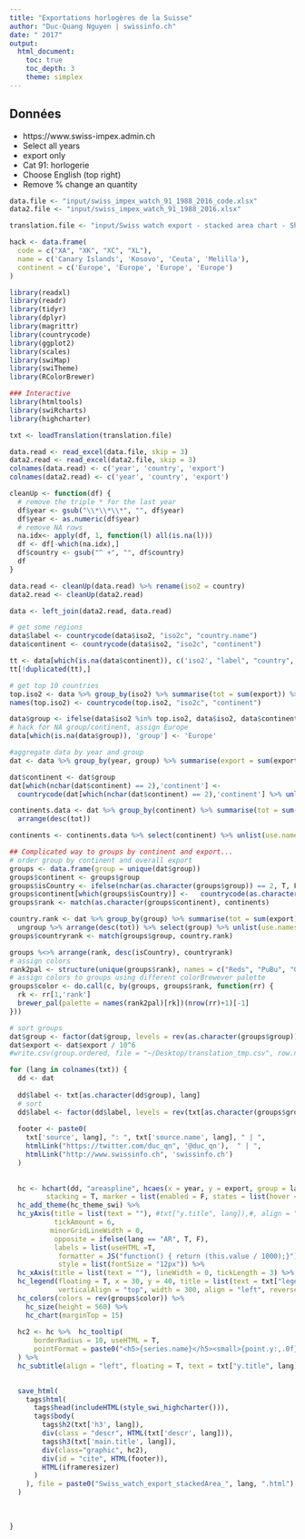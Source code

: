 ```yaml
---
title: "Exportations horlogères de la Suisse"
author: "Duc-Quang Nguyen | swissinfo.ch"
date: " 2017"
output: 
  html_document:
    toc: true
    toc_depth: 3
    theme: simplex
---
```


## Données

* https://www.swiss-impex.admin.ch
* Select all years
* export only
* Cat 91: horlogerie
* Choose English (top right)
* Remove % change an quantity


```r
data.file <- "input/swiss_impex_watch_91_1988_2016_code.xlsx"
data2.file <- "input/swiss_impex_watch_91_1988_2016.xlsx"

translation.file <- "input/Swiss watch export - stacked area chart - Sheet1.csv"

hack <- data.frame(
  code = c("XA", "XK", "XC", "XL"),
  name = c('Canary Islands', 'Kosovo', 'Ceuta', 'Melilla'),
  continent = c('Europe', 'Europe', 'Europe', 'Europe')
)

library(readxl)
library(readr)
library(tidyr)
library(dplyr)
library(magrittr)
library(countrycode)
library(ggplot2)
library(scales)
library(swiMap)
library(swiTheme)
library(RColorBrewer)

### Interactive 
library(htmltools)
library(swiRcharts)
library(highcharter)
```


```r
txt <- loadTranslation(translation.file)

data.read <- read_excel(data.file, skip = 3)
data2.read <- read_excel(data2.file, skip = 3)
colnames(data.read) <- c('year', 'country', 'export')
colnames(data2.read) <- c('year', 'country', 'export')

cleanUp <- function(df) {
  # remove the triple * for the last year
  df$year <- gsub("\\*\\*\\*", "", df$year)
  df$year <- as.numeric(df$year)
  # remove NA rows
  na.idx<- apply(df, 1, function(l) all(is.na(l)))
  df <- df[-which(na.idx),] 
  df$country <- gsub("^ +", "", df$country)
  df
}

data.read <- cleanUp(data.read) %>% rename(iso2 = country)
data2.read <- cleanUp(data2.read) 

data <- left_join(data2.read, data.read)

# get some regions
data$label <- countrycode(data$iso2, "iso2c", "country.name")
data$continent <- countrycode(data$iso2, "iso2c", "continent")

tt <- data[which(is.na(data$continent)), c('iso2', "label", "country", "continent")]
tt[!duplicated(tt),]

```

```r
# get top 10 countries
top.iso2 <- data %>% group_by(iso2) %>% summarise(tot = sum(export)) %>% arrange(desc(tot)) %>% select(iso2) %>% head(10) %>% unlist(use.names = F)
names(top.iso2) <- countrycode(top.iso2, "iso2c", "continent")

data$group <- ifelse(data$iso2 %in% top.iso2, data$iso2, data$continent)
# hack for NA group/continent, assign Europe
data[which(is.na(data$group)), 'group'] <- 'Europe'

#aggregate data by year and group
dat <- data %>% group_by(year, group) %>% summarise(export = sum(export, na.rm = T)) %>% ungroup()

dat$continent <- dat$group
dat[which(nchar(dat$continent) == 2),'continent'] <- 
  countrycode(dat[which(nchar(dat$continent) == 2),'continent'] %>% unlist(use.names = F), "iso2c", "continent")

continents.data <- dat %>% group_by(continent) %>% summarise(tot = sum(export)) %>%
  arrange(desc(tot)) 

continents <- continents.data %>% select(continent) %>% unlist(use.names = F)

```


```r
## Complicated way to groups by continent and export... 
# order group by continent and overall export
groups <- data.frame(group = unique(dat$group))
groups$continent <- groups$group
groups$isCountry <- ifelse(nchar(as.character(groups$group)) == 2, T, F)
groups$continent[which(groups$isCountry)] <-   countrycode(as.character(groups$continent[which(groups$isCountry)]), "iso2c", "continent")
groups$rank <- match(as.character(groups$continent), continents)

country.rank <- dat %>% group_by(group) %>% summarise(tot = sum(export)) %>% 
  ungroup %>% arrange(desc(tot)) %>% select(group) %>% unlist(use.names = F) %>% as.character()
groups$countryrank <- match(groups$group, country.rank)

groups %<>% arrange(rank, desc(isCountry), countryrank)
# assign colors
rank2pal <- structure(unique(groups$rank), names = c("Reds", "PuBu", "Greens", "Purples", "Greys"))
# assign colors to groups using different colorBrewever palette
groups$color <- do.call(c, by(groups, groups$rank, function(rr) {
  rk <- rr[1,'rank']
  brewer_pal(palette = names(rank2pal)[rk])(nrow(rr)+1)[-1]
}))

# sort groups
dat$group <- factor(dat$group, levels = rev(as.character(groups$group)))
dat$export <- dat$export / 10^6
#write.csv(group.ordered, file = "~/Desktop/translation_tmp.csv", row.names = F)

for (lang in colnames(txt)) {
  dd <- dat  
  
  dd$label <- txt[as.character(dd$group), lang]
  # sort 
  dd$label <- factor(dd$label, levels = rev(txt[as.character(groups$group), lang]))
  
  footer <- paste0(
    txt['source', lang], ": ", txt['source.name', lang], " | ",
    htmlLink("https://twitter.com/duc_qn", '@duc_qn'),  " | ",           
    htmlLink("http://www.swissinfo.ch", 'swissinfo.ch')               
  )
    
    
  hc <- hchart(dd, "areaspline", hcaes(x = year, y = export, group = label), 
         stacking = T, marker = list(enabled = F, states = list(hover = list(enabled = F))), lineWidth = 0) %>%
  hc_add_theme(hc_theme_swi) %>%
  hc_yAxis(title = list(text = ""), #txt["y.title", lang]),#, align = "top", rotation = 0), 
           tickAmount = 6,
          minorGridLineWidth = 0,
           opposite = ifelse(lang == "AR", T, F),
           labels = list(useHTML =T, 
            formatter = JS("function() { return (this.value / 1000);}")),
            style = list(fontSize = "12px")) %>% 
  hc_xAxis(title = list(text = ""), lineWidth = 0, tickLength = 3) %>%
  hc_legend(floating = T, x = 30, y = 40, title = list(text = txt["legend.key", lang]),
            verticalAlign = "top", width = 300, align = "left", reversed = T, itemDistance = 10) %>%
  hc_colors(colors = rev(groups$color)) %>% 
    hc_size(height = 560) %>%
    hc_chart(marginTop = 15)
  
  hc2 <- hc %>%  hc_tooltip(
      borderRadius = 10, useHTML = T,
      pointFormat = paste0("<h5>{series.name}</h5><small>{point.y:,.0f} ", txt["tp.1", lang], "</small>")
  ) %>%
  hc_subtitle(align = "left", floating = T, text = txt["y.title", lang], x = 18, y = 5)

  
  save_html(
    tags$html(
      tags$head(includeHTML(style_swi_highcharter())),
      tags$body(    
        tags$h2(txt['h3', lang]),
        div(class = "descr", HTML(txt['descr', lang])),
        tags$h3(txt['main.title', lang]),
        div(class="graphic", hc2),
        div(id = "cite", HTML(footer)),
        HTML(iframeresizer)
      )
    ), file = paste0("Swiss_watch_export_stackedArea_", lang, ".html"), libdir = "js"
  )     
  
    
    
}




  


```